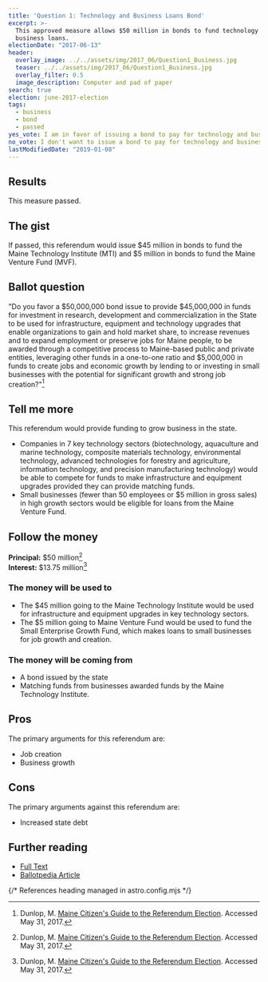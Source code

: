 ```yaml
---
title: 'Question 1: Technology and Business Loans Bond'
excerpt: >-
  This approved measure allows $50 million in bonds to fund technology and
  business loans.
electionDate: "2017-06-13"
header:
  overlay_image: ../../assets/img/2017_06/Question1_Business.jpg
  teaser: ../../assets/img/2017_06/Question1_Business.jpg
  overlay_filter: 0.5
  image_description: Computer and pad of paper
search: true
election: june-2017-election
tags:
  - business
  - bond
  - passed
yes_vote: I am in favor of issuing a bond to pay for technology and business loans.
no_vote: I don't want to issue a bond to pay for technology and business loans.
lastModifiedDate: "2019-01-08"
---
```


## Results

This measure passed.

## The gist

If passed, this referendum would issue $45 million in bonds to fund the Maine Technology Institute (MTI) and $5 million in bonds to fund the Maine Venture Fund (MVF).

## Ballot question

"Do you favor a $50,000,000 bond issue to provide $45,000,000 in funds for investment in research, development and commercialization in the State to be used for infrastructure, equipment and technology upgrades that enable organizations to gain and hold market share, to increase revenues and to expand employment or preserve jobs for Maine people, to be awarded through a competitive process to Maine-based public and private entities, leveraging other funds in a one-to-one ratio and $5,000,000 in funds to create jobs and economic growth by lending to or investing in small businesses with the potential for significant growth and strong job creation?"[^1]

<YesNoTable yesContent={frontmatter.yes_vote} noContent={frontmatter.no_vote} />

## Tell me more

This referendum would provide funding to grow business in the state.

- Companies in 7 key technology sectors (biotechnology, aquaculture and marine technology, composite materials technology, environmental technology, advanced technologies for forestry and agriculture, information technology, and precision manufacturing technology) would be able to compete for funds to make infrastructure and equipment upgrades provided they can provide matching funds.
- Small businesses (fewer than 50 employees or $5 million in gross sales) in high growth sectors would be eligible for loans from the Maine Venture Fund.

## Follow the money

**Principal:** $50 million[^1]
<br />**Interest:** $13.75 million[^1]

### The money will be used to

- The $45 million going to the Maine Technology Institute would be used for infrastructure and equipment upgrades in key technology sectors.
- The $5 million going to Maine Venture Fund would be used to fund the Small Enterprise Growth Fund, which makes loans to small businesses for job growth and creation.

### The money will be coming from

- A bond issued by the state
- Matching funds from businesses awarded funds by the Maine Technology Institute.

## Pros

The primary arguments for this referendum are:

- Job creation
- Business growth

## Cons

The primary arguments against this referendum are:

- Increased state debt

## Further reading

- [Full Text](http://www.mainelegislature.org/legis/bills/getPDF.asp?paper=HP0722&item=3&snum=127)
- [Ballotpedia Article](<https://ballotpedia.org/Maine_Question_1,_Technology_Sectors_Funds_and_Business_Loans_Bond_Issue_(June_2017)>)

{/* References heading managed in astro.config.mjs */}
[^1]: Dunlop, M. [Maine Citizen's Guide to the Referendum Election](http://www.mainelegislature.org/legis/bills/getPDF.asp?paper=HP0722&item=3&snum=127). Accessed May 31, 2017.
[^2]: Ballotpedia State Desk. [Maine Question 1, Technology Sectors Funds and Business Loans Bond Issue (June 2017)](https://ballotpedia.org/Maine_Question_1,_Technology_Sectors_Funds_and_Business_Loans_Bond_Issue_(June_2017)). Ballotpedia.  Accessed October 24, 2016.
